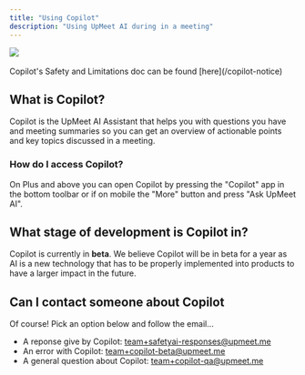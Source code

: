 ```yaml
---
title: "Using Copilot"
description: "Using UpMeet AI during in a meeting"
---
```


<Frame>
  <img src="/images/copilot.png" />
</Frame>
<br/><br/>
<Info>Copilot's Safety and Limitations doc can be found [here](/copilot-notice)</Info>

## What is Copilot?
Copilot is the UpMeet AI Assistant that helps you with questions you have and meeting summaries so you can get an overview of actionable points and key topics discussed in a meeting.

### How do I access Copilot?
On Plus and above you can open Copilot by pressing the "Copilot" app in the bottom toolbar or if on mobile the "More" button and press "Ask UpMeet AI".

## What stage of development is Copilot in?
Copilot is currently in **beta**. We believe Copilot will be in beta for a year as AI is a new technology that has to be properly implemented into products to have a larger impact in the future.

## Can I contact someone about Copilot
Of course! Pick an option below and follow the email...
- A reponse give by Copilot: team+safetyai-responses@upmeet.me
- An error with Copilot: team+copilot-beta@upmeet.me
- A general question about Copilot: team+copilot-qa@upmeet.me